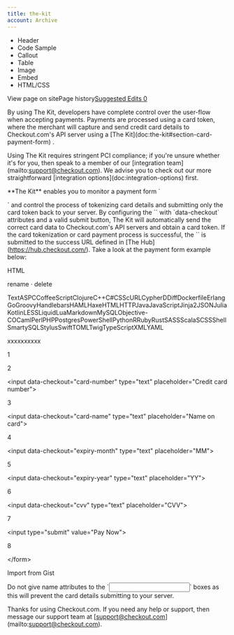 ```yaml
---
title: the-kit
account: Archive
---
```


*   Header
*   Code Sample
*   Callout
*   Table
*   Image
*   Embed
*   HTML/CSS

View page on sitePage history[Suggested Edits 0](/project/checkoutdocs-legacy/v1.9/suggested)

By using The Kit, developers have complete control over the user-flow when accepting payments. Payments are processed using a card token, where the merchant will capture and send credit card details to Checkout.com's API server using a \[The Kit\](doc:the-kit#section-card-payment-form) . 

Using The Kit requires stringent PCI compliance; if you're unsure whether it's for you, then speak to a member of our \[integration team\](mailto:support@checkout.com). We advise you to check out our more straightforward \[integration options\](doc:integration-options) first. 

\*\*The Kit\*\* enables you to monitor a payment form \`<form>\` and control the process of tokenizing card details and submitting only the card token back to your server. By configuring the \`<form>\` with \`data-checkout\` attributes and a valid submit button, The Kit will automatically send the correct card data to Checkout.com's API servers and obtain a card token. If the card tokenization or card payment process is successful, the \`<form>\` is submitted to the success URL defined in \[The Hub\](https://hub.checkout.com/). Take a look at the payment form example below: 

HTML

rename · delete

TextASPCCoffeeScriptClojureC++C#CSScURLCypherDDiffDockerfileErlangGoGroovyHandlebarsHAMLHaxeHTMLHTTPJavaJavaScriptJinja2JSONJuliaKotlinLESSLiquidLuaMarkdownMySQLObjective-COCamlPerlPHPPostgresPowerShellPythonRRubyRustSASSScalaSCSSShellSmartySQLStylusSwiftTOMLTwigTypeScriptXMLYAML

xxxxxxxxxx

1

<form class\="card-form" method\="POST" action\="/cards/charge"\>

2

 <input data-checkout\="card-number" type\="text" placeholder\="Credit card number"\>

3

 <input data-checkout\="card-name" type\="text" placeholder\="Name on card"\>

4

 <input data-checkout\="expiry-month" type\="text" placeholder\="MM"\>

5

 <input data-checkout\="expiry-year" type\="text" placeholder\="YY"\>

6

 <input data-checkout\="cvv" type\="text" placeholder\="CVV"\>

7

 <input type\="submit" value\="Pay Now"\>

8

</form\>

Import from Gist

Do not give name attributes to the \`<input>\` boxes as this will prevent the card details submitting to your server. 

Thanks for using Checkout.com. If you need any help or support, then message our support team at \[support@checkout.com\](mailto:support@checkout.com).